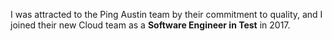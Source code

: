 <p style={{marginBlockStart: "0em"}}>
  I was attracted to the Ping Austin team by their commitment 
  to quality, and I joined their new Cloud team as a <b>Software Engineer 
  in Test</b> in 2017. 
</p>
